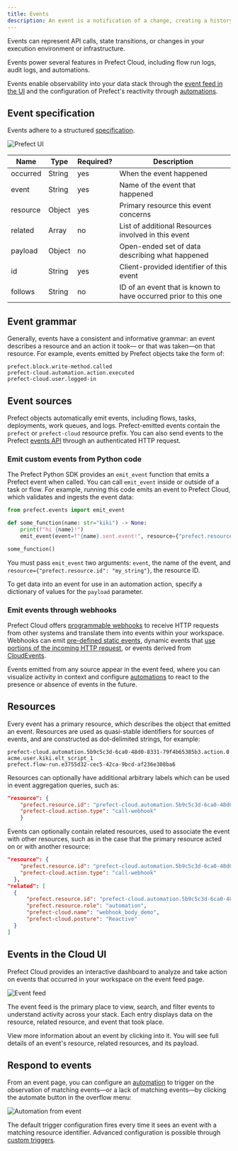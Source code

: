 ```yaml
---
title: Events
description: An event is a notification of a change, creating a history of activity in your stack.
---
```


Events can represent API calls, state transitions, or changes in your execution environment or infrastructure.

Events power several features in Prefect Cloud, including flow run logs, audit logs, and automations.

Events enable observability into your data stack through the [event feed in the UI](#events-in-the-cloud-ui) and the 
configuration of Prefect's reactivity through [automations](/3.0rc/react/understand-events/automations-triggers/).

## Event specification

Events adhere to a structured [specification](https://app.prefect.cloud/api/docs#tag/Events).

![Prefect UI](/3.0rc/img/ui/event-spec.png)

| Name     | Type   | Required? | Description                                                          |
| -------- | ------ | --------- | -------------------------------------------------------------------- |
| occurred | String | yes       | When the event happened                                              |
| event    | String | yes       | Name of the event that happened                                  |
| resource | Object | yes       | Primary resource this event concerns                             |
| related  | Array  | no        | List of additional Resources involved in this event                |
| payload  | Object | no        | Open-ended set of data describing what happened                   |
| id       | String | yes       | Client-provided identifier of this event                         |
| follows  | String | no        | ID of an event that is known to have occurred prior to this one |

## Event grammar

Generally, events have a consistent and informative grammar: an event describes a resource and an action it took—
or that was taken—on that resource. For example, events emitted by Prefect objects take the form of:

```
prefect.block.write-method.called
prefect-cloud.automation.action.executed
prefect-cloud.user.logged-in
```

## Event sources

Prefect objects automatically emit events, including flows, tasks, deployments, work queues, and logs. 
Prefect-emitted events contain the `prefect` or `prefect-cloud` resource prefix. 
You can also send events to the Prefect 
[events API](https://app.prefect.cloud/api/docs#tag/Events) through an authenticated HTTP request.

### Emit custom events from Python code

The Prefect Python SDK provides an `emit_event` function that emits a Prefect event when called. You can call 
`emit_event` inside or outside of a task or flow. For example, running this code emits an event to Prefect Cloud, 
which validates and ingests the event data:

```python
from prefect.events import emit_event

def some_function(name: str="kiki") -> None:
    print(f"hi {name}!")
    emit_event(event=f"{name}.sent.event!", resource={"prefect.resource.id": f"coder.{name}"})

some_function()
```

You must pass `emit_event` two arguments: `event`, the name of the event, and `resource={"prefect.resource.id": "my_string"}`, 
the resource ID.

To get data into an event for use in an automation action, specify a dictionary of values for the `payload` parameter. 

### Emit events through webhooks

Prefect Cloud offers [programmable webhooks](/3.0rc/react/understand-events/webhook-triggers/) to receive HTTP requests 
from other systems and translate them into events within your workspace. Webhooks can emit 
[pre-defined static events](/3.0rc/react/understand-events/webhook-triggers/#static-webhook-events), 
dynamic events that [use portions of the incoming HTTP request](/3.0rc/react/understand-events/webhook-triggers/#dynamic-webhook-events), 
or events derived from [CloudEvents](/3.0rc/react/understand-events/webhook-triggers/#accepting-cloudevents).

Events emitted from any source appear in the event feed, where you can visualize activity in context and configure 
[automations](/3.0rc/react/understand-events/automations-triggers/) to react to the presence or absence of events in the future. 

## Resources

Every event has a primary resource, which describes the object that emitted an event. Resources are used as quasi-stable 
identifiers for sources of events, and are constructed as dot-delimited strings, for example:

```
prefect-cloud.automation.5b9c5c3d-6ca0-48d0-8331-79f4b65385b3.action.0
acme.user.kiki.elt_script_1
prefect.flow-run.e3755d32-cec5-42ca-9bcd-af236e308ba6
```

Resources can optionally have additional arbitrary labels which can be used in event aggregation queries, such as:

```json
"resource": {
    "prefect.resource.id": "prefect-cloud.automation.5b9c5c3d-6ca0-48d0-8331-79f4b65385b3",
    "prefect-cloud.action.type": "call-webhook"
    }
```

Events can optionally contain related resources, used to associate the event with other resources, such as in the case 
that the primary resource acted on or with another resource:

```json
"resource": {
    "prefect.resource.id": "prefect-cloud.automation.5b9c5c3d-6ca0-48d0-8331-79f4b65385b3.action.0",
    "prefect-cloud.action.type": "call-webhook"
  },
"related": [
  {
      "prefect.resource.id": "prefect-cloud.automation.5b9c5c3d-6ca0-48d0-8331-79f4b65385b3",
      "prefect.resource.role": "automation",
      "prefect-cloud.name": "webhook_body_demo",
      "prefect-cloud.posture": "Reactive"
  }
]
```

## Events in the Cloud UI

Prefect Cloud provides an interactive dashboard to analyze and take action on events that occurred in your workspace on 
the event feed page.

![Event feed](/3.0rc/img/ui/event-feed.png)

The event feed is the primary place to view, search, and filter events to understand activity across your stack. 
Each entry displays data on the resource, related resource, and event that took place.

View more information about an event by clicking into it. You will see full details of an event's 
resource, related resources, and its payload.

## Respond to events

From an event page, you can configure an [automation](/3.0rc/react/understand-events/automations-triggers) to trigger on 
the observation of matching events—or a lack of matching events—by clicking the automate button in the overflow menu:

![Automation from event](/3.0rc/img/ui/automation-from-event.png)

The default trigger configuration fires every time it sees an event with a matching resource identifier. Advanced 
configuration is possible through [custom triggers](/3.0rc/react/understand-events/automations-triggers/).
